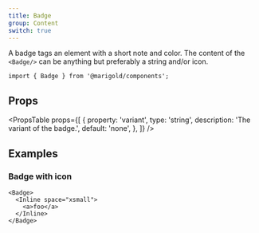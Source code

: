 ```yaml
---
title: Badge
group: Content
switch: true
---
```


A badge tags an element with a short note and color. The content of the `<Badge/>` can be anything but preferably a string and/or icon.

```tsx
import { Badge } from '@marigold/components';
```

## Props

<PropsTable
  props={[
    {
      property: 'variant',
      type: 'string',
      description: 'The variant of the badge.',
      default: 'none',
    },
  ]}
/>
## Examples

### Badge with icon

```tsx preview
<Badge>
  <Inline space="xsmall">
    <a>foo</a>
  </Inline>
</Badge>
```
